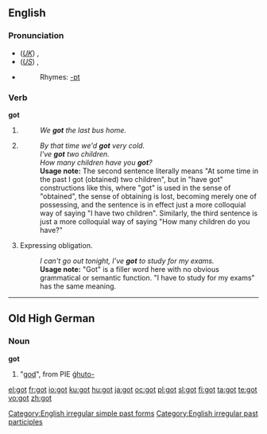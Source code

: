 ==English==

{{rank|de|whole|find|191|got|let|world|thing}}

===Pronunciation===
*(''[[Received Pronunciation|UK]]'') {{IPA|'gɒt}}, {{SAMPA|"gQt}}
*(''[[General American|US]]'') {{IPA|ˈgɑt}}, {{SAMPA|"gAt}}
*{{audio|en-us-got.ogg|Audio (US)}}
*:Rhymes: [[Rhymes:English:-ɒt|-ɒt]]

===Verb===
'''got'''

# {{simple past of|''[[get]]''}}
#:''We '''got''' the last bus home.''
# {{UK}} {{past participle of|[[get]]}}
#:''By that time we'd '''got''' very cold.''
#:''I've '''got''' two children.''
#:''How many children have you '''got'''?''
#:'''Usage note:''' The second sentence literally means "At some time in the past I got (obtained) two children", but in "have got" constructions like this, where "got" is used in the sense of "obtained", the sense of obtaining is lost, becoming merely one of possessing, and the sentence is in effect just a more colloquial way of saying "I have two children". Similarly, the third sentence is just a more colloquial way of saying "How many children do you have?"
#Expressing obligation.
#:''I can't go out tonight, I've '''got''' to study for my exams.''
#:'''Usage note:''' "Got" is a filler word here with no obvious grammatical or semantic function. "I have to study for my exams" has the same meaning. 

[[Category:English irregular simple past forms]]
[[Category:English irregular past participles]]

----

==Old High German==

===Noun===
'''got'''

# "[[god]]", from PIE [[Appendix:Proto-Indo-European *ǵhuto-|ǵhuto-]]

[[el:got]]
[[fr:got]]
[[io:got]]
[[ku:got]]
[[hu:got]]
[[ja:got]]
[[oc:got]]
[[pl:got]]
[[sl:got]]
[[fi:got]]
[[ta:got]]
[[te:got]]
[[vo:got]]
[[zh:got]]